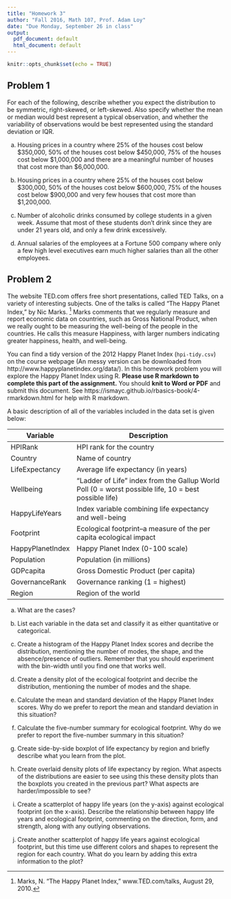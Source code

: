 ```yaml
---
title: "Homework 3"
author: "Fall 2016, Math 107, Prof. Adam Loy"
date: "Due Monday, September 26 in class"
output:
  pdf_document: default
  html_document: default
---
```


```r
knitr::opts_chunk$set(echo = TRUE)
```


## Problem 1
For each of the following, describe whether you expect the distribution to be symmetric, right-skewed, or left-skewed. Also specify whether the mean or median would best represent a typical observation, and whether the variability of observations would be best represented using the standard deviation or IQR.

a. Housing prices in a country where 25% of the houses cost below $350,000, 
50% of the houses cost below $450,000, 75% of the houses cost below $1,000,000 
and there are a meaningful number of houses that cost more than $6,000,000.

b. Housing prices in a country where 25% of the houses cost below $300,000, 
50% of the houses cost below $600,000, 75% of the houses cost below $900,000 
and very few houses that cost more than $1,200,000.

c. Number of alcoholic drinks consumed by college students in a given week. 
Assume that most of these students don't drink since they are under 21 years old, 
and only a few drink excessively.

d. Annual salaries of the employees at a Fortune 500 company where only a few 
high level executives earn much higher salaries than all the other employees.

## Problem 2
The website TED.com offers free short presentations, called TED Talks, on a variety of interesting subjects. One of the talks is called "The Happy Planet Index," by Nic Marks. [^1]  Marks comments that we regularly measure and report economic data on countries, such as Gross National Product, when we really ought to be measuring the well-being of the people in the countries. He calls this measure Happiness, with larger numbers indicating greater happiness, health, and well-being. 

[^1]: Marks, N. "The Happy Planet Index," www.TED.com/talks, August 29, 2010.

You can find a tidy version of the 2012 Happy Planet Index (`hpi-tidy.csv`) on the course webpage (An messy version can be downloaded from http://www.happyplanetindex.org/data/). In this homework problem you will explore the Happy Planet Index using R. **Please use R markdown to complete this part of the assignment.** You should **knit to Word or PDF** and submit this document. See https://ismayc.github.io/rbasics-book/4-rmarkdown.html for help with R markdown.

A basic description of all of the variables included in the data set is given below:


Variable         |  Description
---------------- | ----------------------------------------------------
HPIRank          | HPI rank for the country
Country          | Name of country
LifeExpectancy   | Average life expectancy (in years)
Wellbeing        | "Ladder of Life" index from the Gallup World Poll (0 = worst possible life, 10 = best possible life)
HappyLifeYears   | Index variable combining life expectancy and well-being
Footprint        | Ecological footprint--a measure of the per capita ecological impact
HappyPlanetIndex | Happy Planet Index (0-100 scale)
Population       | Population (in millions)
GDPcapita        | Gross Domestic Product (per capita)
GovernanceRank   | Governance ranking (1 = highest)
Region           | Region of the world 


a. What are the cases?

b. List each variable in the data set and classify it as either quantitative or categorical.

c. Create a histogram of the Happy Planet Index scores and decribe the distribution, mentioning the number of modes, the shape, and the absence/presence of outliers. Remember that you should experiment with the bin-width until you find one that works well.

d. Create a density plot of the ecological footprint and decribe the distribution, mentioning the number of modes and the shape.

e. Calculate the mean and standard deviation of the Happy Planet Index scores. Why do we prefer to report the mean and standard deviation in this situation?

f. Calculate the five-number summary for ecological footprint. Why do we prefer to report the five-number summary in this situation?

g. Create side-by-side boxplot of life expectancy by region and briefly describe what you learn from the plot.

h. Create overlaid density plots of life expectancy by region. What aspects of the distributions are easier to see using this these density plots than the boxplots you created in the previous part? What aspects are harder/impossible to see?

i. Create a scatterplot of happy life years (on the y-axis) against ecological footprint (on the x-axis). Describe the relationship between happy life years and ecological footprint, commenting on the direction, form, and strength, along with any outlying observations.

j. Create another scatterplot of happy life years against ecological footprint, but this time use different colors and shapes to represent the region for each country. What do you learn by adding this extra information to the plot?